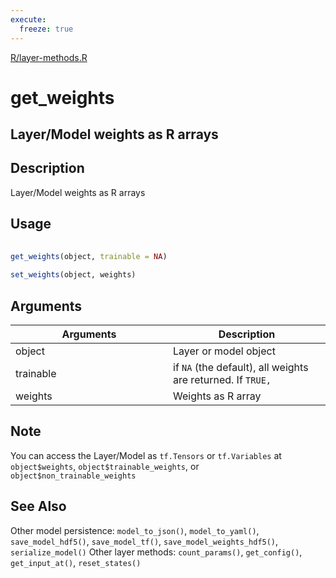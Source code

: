 ```yaml
---
execute:
  freeze: true
---
```


[R/layer-methods.R](https://github.com/rstudio/keras//blob/main/R/layer-methods.R#L80) 

# get_weights

## Layer/Model weights as R arrays

## Description
 Layer/Model weights as R arrays 


## Usage
```r
 
get_weights(object, trainable = NA) 
 
set_weights(object, weights) 
```

## Arguments
|Arguments|Description|
|---|---|
| object | Layer or model object |
| trainable | if `NA` (the default), all weights are returned. If `TRUE, ` |
| weights | Weights as R array |




## Note
 You can access the Layer/Model as `tf.Tensors` or `tf.Variables` at `object$weights`, `object$trainable_weights`, or `object$non_trainable_weights` 


## See Also
 Other model persistence:  `model_to_json()`, `model_to_yaml()`, `save_model_hdf5()`, `save_model_tf()`, `save_model_weights_hdf5()`, `serialize_model()`  Other layer methods:  `count_params()`, `get_config()`, `get_input_at()`, `reset_states()` 

